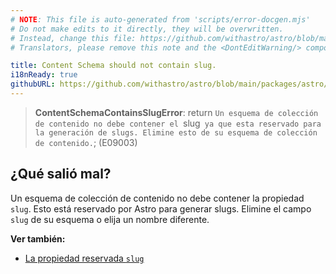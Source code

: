 ```yaml
---
# NOTE: This file is auto-generated from 'scripts/error-docgen.mjs'
# Do not make edits to it directly, they will be overwritten.
# Instead, change this file: https://github.com/withastro/astro/blob/main/packages/astro/src/core/errors/errors-data.ts
# Translators, please remove this note and the <DontEditWarning/> component.

title: Content Schema should not contain slug.
i18nReady: true
githubURL: https://github.com/withastro/astro/blob/main/packages/astro/src/core/errors/errors-data.ts
---
```


> **ContentSchemaContainsSlugError**: 
            return `Un esquema de colección de contenido no debe contener el `slug` ya que esta reservado para la generación de slugs. Elimine esto de su esquema de colección de contenido.`;
         (E09003)

## ¿Qué salió mal?
Un esquema de colección de contenido no debe contener la propiedad `slug`. Esto está reservado por Astro para generar slugs. Elimine el campo `slug` de su esquema o elija un nombre diferente.

**Ver también:**
-  [La propiedad reservada `slug`](/es/guides/content-collections/)
